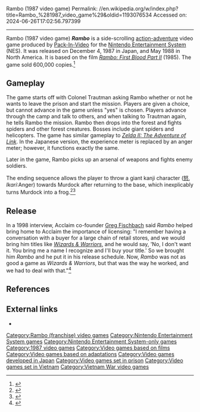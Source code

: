 Rambo (1987 video game)
Permalink: //en.wikipedia.org/w/index.php?title=Rambo_%281987_video_game%29&oldid=1193076534
Accessed on: 2024-06-26T17:02:56.797399



------
Rambo (1987 video game)
{{about|the 1987 game|other games based on the franchise|Rambo (disambiguation)#Video games}}
{{Infobox video game
|title = Rambo
|image = Rambo NES game cover.png
|caption = North American NES cover artwork featuring [[Sylvester Stallone]] as [[John Rambo]]
|developer = [[Pack-In-Video]]<ref name="mobygames">[http://www.mobygames.com/game/nes/rambo_ Rambo for NES] at [[MobyGames]]</ref>
|publisher = {{vgrelease|JP|Pack-In-Video|NA|[[Acclaim Entertainment|Acclaim]]<ref name="mobygames"/>}}
|designer = Fukuchan Tokita
|composer = Tohru Hasabe, Minky Motoyama
|released = {{vgrelease|JP|December 4, 1987|NA|May 1988}}
|genre=[[Action game|Action]]/[[platformer]],<ref name="mobygames"/> [[Metroidvania]]<ref name="Szczepaniak 148–53">{{cite news|last=Szczepaniak |first=John |title=Backtracking: The History of Metroidvania|work=[[GamesTM]]|issue=116|publisher=[[Imagine Publishing]]|pages=148–53}}</ref>
|modes=[[Single-player video game|Single-player]]
|platforms=[[Nintendo Entertainment System|NES]]<ref name="mobygames"/>
}}
'''''Rambo''''' is a side-scrolling [[action-adventure game|action-adventure]] video game produced by [[Pack-In-Video]] for the [[Nintendo Entertainment System]] (NES). It was released on December 4, 1987 in Japan, and May 1988 in North America. It is based on the film ''[[Rambo: First Blood Part II]]'' (1985). The game sold 600,000 copies.<ref>{{cite web|first=Paul|last=Schreiber|url=https://www.newspapers.com/clip/114182659/newsday-suffolk-edition/|title=Zapping All the way to the bank|newspaper=[[Newsday (Suffolk Edition)|Newsday]]|page=127|date=October 16, 1989|accessdate=December 7, 2022|via=[[Newspapers.com]]}}</ref>

== Gameplay ==
The game starts off with Colonel Trautman asking Rambo whether or not he wants to leave the prison and start the mission. Players are given a choice, but cannot advance in the game unless "yes" is chosen. Players advance through the camp and talk to others, and when talking to Trautman again, he tells Rambo the mission. Rambo then drops into the forest and fights spiders and other forest creatures. Bosses include giant spiders and helicopters. The game has similar gameplay to ''[[Zelda II: The Adventure of Link]]''. In the Japanese version, the experience meter is replaced by an anger meter; however, it functions exactly the same.

Later in the game, Rambo picks up an arsenal of weapons and fights enemy soldiers.

The  ending sequence allows the player to throw a giant kanji character ([[wiktionary:怒|怒]], ''Ikari'':Anger) towards Murdock after returning to the base, which inexplicably turns Murdock into a frog.<ref>{{Cite web|url=http://www.flyingomelette.com/oddities/nescrap.html|title=Screwed Up NES Crap|website=www.flyingomelette.com}}</ref><ref>{{Cite web|url=https://www.youtube.com/watch?v=rYwl-5gep4w |archive-url=https://ghostarchive.org/varchive/youtube/20211222/rYwl-5gep4w |archive-date=2021-12-22 |url-status=live|title=Rambo (NES) Ending|website=[[YouTube]] }}{{cbignore}}</ref>

==Release==
In a 1998 interview, Acclaim co-founder [[Greg Fischbach]] said ''Rambo'' helped bring home to Acclaim the importance of licensing: "I remember having a conversation with a buyer for a large chain of retail stores, and we would bring him titles like ''[[Wizards & Warriors]]'', and he would say, 'No, I don't want it. You bring me a name I recognize and I'll buy your title.' So we brought him ''Rambo'' and he put it in his release schedule. Now, ''Rambo'' was not as good a game as ''Wizards & Warriors'', but that was the way he worked, and we had to deal with that."<ref>{{cite magazine |title=To Hell and Back with Acclaim |magazine=[[Next Generation (magazine)|Next Generation]]|issue=40|publisher=[[Imagine Media]] |date=April 1998 |page=12}}</ref>

== References ==
{{Reflist}}

== External links ==
* {{IMDb title|0301765}}

{{Rambo}}

[[Category:Rambo (franchise) video games]]
[[Category:Nintendo Entertainment System games]]
[[Category:Nintendo Entertainment System-only games]]
[[Category:1987 video games]]
[[Category:Video games based on films]]
[[Category:Video games based on adaptations]]
[[Category:Video games developed in Japan]]
[[Category:Video games set in prison]]
[[Category:Video games set in Vietnam]]
[[Category:Vietnam War video games]]